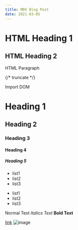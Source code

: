 ```yaml
---
title: MDX Blog Post
date: 2021-03-05
---
```


<h1>HTML Heading 1</h1>
<h2>HTML Heading 2</h2>
<p>HTML Paragraph</p>

{/* truncate */}


<Typography>Import DOM</Typography>

# Heading 1

## Heading 2

### Heading 3

#### Heading 4

##### Heading 5

- list1
- list2
- list3

* list1
* list2
* list3

Normal Text _Italics Text_ **Bold Text**

[link](https://v2.docusaurus.io/) ![image](https://v2.docusaurus.io/)
